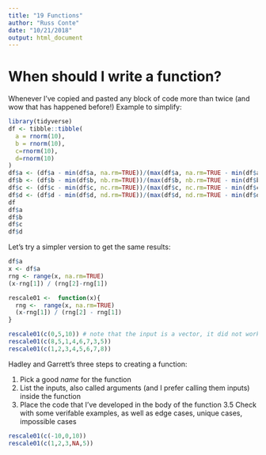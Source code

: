 ```yaml
---
title: "19 Functions"
author: "Russ Conte"
date: "10/21/2018"
output: html_document
---
```


# When should I write a function?

Whenever I've copied and pasted any block of code more than twice (and wow that has happened before!) Example to simplify:

```r
library(tidyverse)
df <- tibble::tibble(
  a = rnorm(10),
  b = rnorm(10),
  c=rnorm(10),
  d=rnorm(10)
)
df$a <- (df$a - min(df$a, na.rm=TRUE))/(max(df$a, na.rm=TRUE - min(df$a, na.rm = TRUE)))
df$b <- (df$b - min(df$b, nb.rm=TRUE))/(max(df$b, nb.rm=TRUE - min(df$b, nb.rm = TRUE)))
df$c <- (df$c - min(df$c, nc.rm=TRUE))/(max(df$c, nc.rm=TRUE - min(df$c, nc.rm = TRUE)))
df$d <- (df$d - min(df$d, nd.rm=TRUE))/(max(df$d, nd.rm=TRUE - min(df$d, nd.rm = TRUE)))
df
df$a
df$b
df$c
df$d
```

Let's try a simpler version to get the same results:

```r
df$a
x <- df$a
rng <- range(x, na.rm=TRUE)
(x-rng[1]) / (rng[2]-rng[1])
```

```r
rescale01 <-  function(x){
  rng <-  range(x, na.rm=TRUE)
  (x-rng[1]) / (rng[2] - rng[1])
}

rescale01(c(0,5,10)) # note that the input is a vector, it did not work when I used (0,5,10)
rescale01(c(8,5,1,4,6,7,3,5))
rescale01(c(1,2,3,4,5,6,7,8))
```

Hadley and Garrett's three steps to creating a function:

1. Pick a good <i>name</i> for the function
2. List the inputs, also called arguments (and I prefer calling them inputs) inside the function
3. Place the code that I've developed in the body of the function
3.5 Check with some verifable examples, as well as edge cases, unique cases, impossible cases

```r
rescale01(c(-10,0,10))
rescale01(c(1,2,3,NA,5))
```

